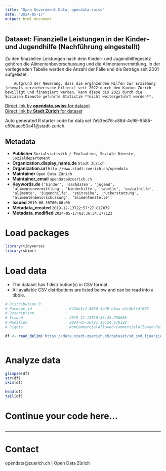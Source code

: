 ```yaml
---
title: "Open Government Data, opendata.swiss"
date: "2024-05-17"
output: html_document
---
```


## Dataset: Finanzielle Leistungen in der Kinder- und Jugendhilfe (Nachführung eingestellt)

Zu den finaziellen Leistungen nach dem Kinder- und Jugendhilfegesetz gehören die Alimentenbevorschussung und die Alimentenvermittlung. In der vorliegenden Tabelle werden die Anzahl der Fälle und die Beträge seit 2001 aufgelistet.

		Aufgrund der Neuerung, dass die ergänzenden Hilfen zur Erziehung (ehemals «erzieherische Hilfen») seit 2022 durch den Kanton Zürich bewilligt und finanziert werden, kann diese bis 2021 durch die Sozialen Dienste geführte Statistik **nicht weitergeführt werden**.


[Direct link by **opendata.swiss** for dataset](https://opendata.swiss/de/dataset/finanzielle-leistungen-in-der-kinder-und-jugendhilfe)<br>
[Direct link by **Stadt Zürich** for dataset](https://data.stadt-zuerich.ch/dataset/sd_sod_finanzielle_leistungen_kinder_und_jugendhilfe)

Auto generated R starter code for data set 7e53ed76-c88d-4c98-9585-e59eaec50e41@stadt-zurich.

## Metadata

- **Publisher** `Sozialstatistik / Evaluation, Soziale Dienste, Sozialdepartement`
- **Organization.display_name.de** `Stadt Zürich`
- **Organization.url** `http://www.stadt-zuerich.ch/opendata`
- **Maintainer** `Open Data Zürich`
- **Maintainer_email** `opendata@zuerich.ch`
- **Keywords.de** `['kinder', 'sachdaten', 'jugend', 'alimentenvermittlung', 'kinderhilfe', 'tabelle', 'sozialhilfe', 'alimente', 'jugendhilfe', 'zeitreihe', 'ruckerstattung', 'alimentenbevorschussung', 'alimentenstelle']`
- **Issued** `2019-06-30T00:00:00`
- **Metadata_created** `2019-12-13T22:57:27.817079`
- **Metadata_modified** `2024-05-17T02:36:34.177123`


# Load packages

```r

library(tidyverse)
library(skimr)

```

# Load data

-   The dataset has 1 distribution(s) in CSV format.
-   All available CSV distributions are listed below and can be read into a tibble.

```r

# Distribution 0
# Package_id               : 042db3c2-0896-4e49-b6aa-e3c5bffdf807
# Description              : 
# Issued                   : 2019-12-13T10:33:45.758086
# Modified                 : 2024-05-16T21:16:24.670128
# Rights                   : NonCommercialAllowed-CommercialAllowed-ReferenceNotRequired

df <- read_delim('https://data.stadt-zuerich.ch/dataset/sd_sod_finanzielle_leistungen_kinder_und_jugendhilfe/download/sd_sod_finanzielle_leistungen_kinder_und_jugendhilfe.csv')



```

# Analyze data

```r

glimpse(df)
str(df)
skim(df)

head(df)
tail(df)

```

# Continue your code here...

```r

```

------------------------------------------------------------------------

# Contact

opendata@zuerich.ch | Open Data Zürich
